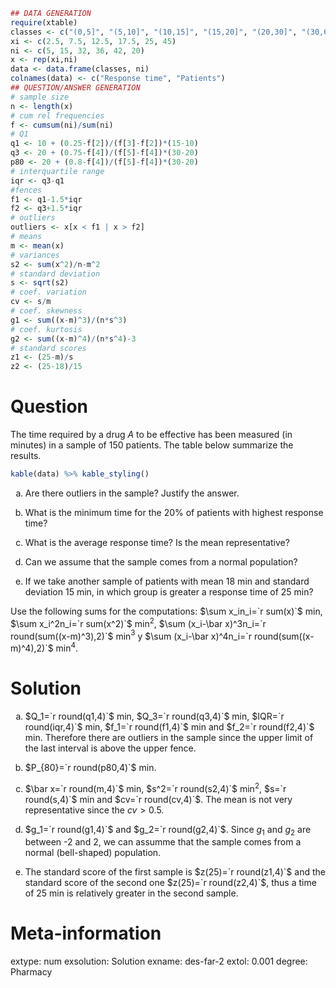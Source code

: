 
```r
## DATA GENERATION
require(xtable)
classes <- c("(0,5]", "(5,10]", "(10,15]", "(15,20]", "(20,30]", "(30,60]")
xi <- c(2.5, 7.5, 12.5, 17.5, 25, 45)
ni <- c(5, 15, 32, 36, 42, 20)
x <- rep(xi,ni)
data <- data.frame(classes, ni)
colnames(data) <- c("Response time", "Patients")
## QUESTION/ANSWER GENERATION
# sample size
n <- length(x)
# cum rel frequencies
f <- cumsum(ni)/sum(ni)
# Q1
q1 <- 10 + (0.25-f[2])/(f[3]-f[2])*(15-10)
q3 <- 20 + (0.75-f[4])/(f[5]-f[4])*(30-20)
p80 <- 20 + (0.8-f[4])/(f[5]-f[4])*(30-20)
# interquartile range
iqr <- q3-q1
#fences
f1 <- q1-1.5*iqr
f2 <- q3+1.5*iqr
# outliers
outliers <- x[x < f1 | x > f2]
# means
m <- mean(x)
# variances
s2 <- sum(x^2)/n-m^2
# standard deviation
s <- sqrt(s2)
# coef. variation
cv <- s/m
# coef. skewness
g1 <- sum((x-m)^3)/(n*s^3)
# coef. kurtosis
g2 <- sum((x-m)^4)/(n*s^4)-3
# standard scores
z1 <- (25-m)/s
z2 <- (25-18)/15
```

Question
========
The time required by a drug $A$ to be effective has been measured (in minutes) in a sample of 150 patients.
The table below summarize the results.

```r
kable(data) %>% kable_styling()
```


a. Are there outliers in the sample?
Justify the answer.

a. What is the minimum time for the 20% of patients with highest response time?

a. What is the average response time?
Is the mean representative?

a. Can we assume that the sample comes from a normal population?

a. If we take another sample of patients with mean 18 min and standard deviation 15 min, in which group is greater a response time of 25 min?

Use the following sums for the computations: $\sum x_in_i=`r sum(x)`$ min, $\sum x_i^2n_i=`r sum(x^2)`$ min$^2$, $\sum (x_i-\bar x)^3n_i=`r round(sum((x-m)^3),2)`$ min$^3$ y $\sum (x_i-\bar x)^4n_i=`r round(sum((x-m)^4),2)`$ min$^4$.

Solution
========

a. $Q_1=`r round(q1,4)`$ min, $Q_3=`r round(q3,4)`$ min, $IQR=`r round(iqr,4)`$ min, $f_1=`r round(f1,4)`$ min and $f_2=`r round(f2,4)`$ min. Therefore there are outliers in the sample since the upper limit of the last interval is above the upper fence.

a. $P_{80}=`r round(p80,4)`$ min.

a. $\bar x=`r round(m,4)`$ min, $s^2=`r round(s2,4)`$ min$^2$, $s=`r round(s,4)`$ min and $cv=`r round(cv,4)`$.
The mean is not very representative since the $cv>0.5$. 

a. $g_1=`r round(g1,4)`$ and $g_2=`r round(g2,4)`$. Since $g_1$ and $g_2$ are between -2 and 2, we can assumme that the sample comes from a normal (bell-shaped) population.

a. The standard score of the first sample is $z(25)=`r round(z1,4)`$ and the standard score of the second one $z(25)=`r round(z2,4)`$, thus a time of 25 min is relatively greater in the second sample.

Meta-information 
================
extype: num
exsolution: Solution
exname: des-far-2
extol: 0.001
degree: Pharmacy
 
